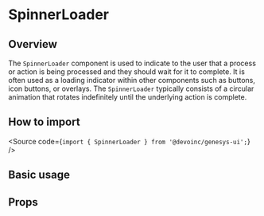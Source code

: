 

<Meta of={Stories} />

# SpinnerLoader

## Overview

The `SpinnerLoader` component is used to indicate to the user that a process or
action is being processed and they should wait for it to complete. It is often
used as a loading indicator within other components such as buttons, icon
buttons, or overlays. The `SpinnerLoader` typically consists of a circular
animation that rotates indefinitely until the underlying action is complete.

## How to import

<Source code={`import { SpinnerLoader } from '@devoinc/genesys-ui';`} />

## Basic usage

<Canvas of={Stories.Base} />

## Props

<ArgTypes of={Stories} />
